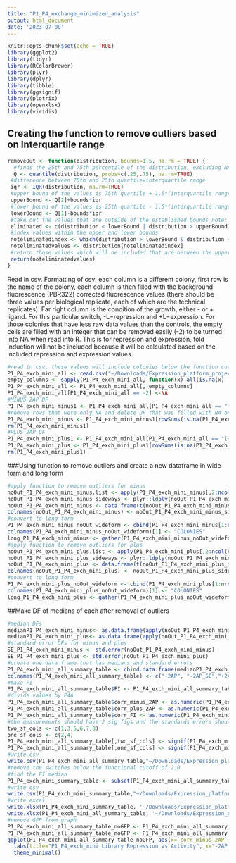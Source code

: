 ```yaml
---
title: "P1_P4_exchange_minimized_analysis"
output: html_document
date: '2023-07-08'
---
```

```r
knitr::opts_chunk$set(echo = TRUE)
library(ggplot2)
library(tidyr)
library(RColorBrewer)
library(plyr)
library(dplyr)
library(tibble)
library(ggsignif)
library(plotrix)
library(openxlsx)
library(viridis)
```

## Creating the function to remove outliers based on Interquartile range
```r
removeOut <- function(distribution, bounds=1.5, na.rm = TRUE) {
  #finds the 25th and 75th percentile of the distribution, excluding NAs
  Q <- quantile(distribution, probs=c(.25,.75), na.rm=TRUE) 
 #difference between 75th and 25th quartile=interquartile range
 iqr <- IQR(distribution, na.rm=TRUE)
 #upper bound of the values is 75th quartile + 1.5*(interquartile range) note: that 1.5 can be varied by changing bound
 upperBound <- Q[2]+bounds*iqr
 #lower bound of the values is 25th quartile - 1.5*(interquartile range)
 lowerBound <- Q[1]-bounds*iqr
 #take out the values that are outside of the established bounds note: that 1.5 can be varied by changing bound
 eliminated <- c(distribution < lowerBound | distribution > upperBound)
 #index values within the upper and lower bounds
 noteliminatedindex <- which(distribution > lowerBound & distribution < upperBound)
 noteliminatedvalues <- distribution[noteliminatedindex]
 #return those values which will be included that are between the upper and lower bounds 
 return(noteliminatedvalues)
}
```

Read in csv.
Formatting of csv: each column is a different colony, first row is the name of the colony, each column is then filled with the background fluorescence (PBR322) corrected fluorescence values (there should be three values per biological replicate, each of which are the technical replicates). Far right column is the condition of the growth, either - or + ligand. For this particular switch, -L=repression and +L=expression. For those colonies that have less raw data values than the controls, the empty cells are filled with an integer that can be removed easily (-2) to be turned into NA when read into R. 
This is for repression and expression, fold induction will not be included because it will be calculated based on the included repression and expression values.
```r
#read in csv, these values will include colonies below the function cut off which has been defined here as 2.0
P1_P4_exch_mini_all <- read.csv("~/Downloads/Expression_platform_project/expression_platform_files/library_data_files/P1_P4_exchange_minimized_data.csv", header=T)
empty_columns <- sapply(P1_P4_exch_mini_all, function(x) all(is.na(x) | x==""))
P1_P4_exch_mini_all <- P1_P4_exch_mini_all[,!empty_columns]
P1_P4_exch_mini_all[P1_P4_exch_mini_all == -2] <-NA
#MINUS 2AP DF
P1_P4_exch_mini_minus1 <- P1_P4_exch_mini_all[P1_P4_exch_mini_all == "(-)",]
#remove rows that were only NA and delete DF that was filled with NA only columns
P1_P4_exch_mini_minus <- P1_P4_exch_mini_minus1[rowSums(is.na(P1_P4_exch_mini_minus1)) !=ncol(P1_P4_exch_mini_minus1),]
rm(P1_P4_exch_mini_minus1)
#PLUS 2AP DF
P1_P4_exch_mini_plus1 <- P1_P4_exch_mini_all[P1_P4_exch_mini_all == "(+)",]
P1_P4_exch_mini_plus <- P1_P4_exch_mini_plus1[rowSums(is.na(P1_P4_exch_mini_plus1)) !=ncol(P1_P4_exch_mini_plus1),]
rm(P1_P4_exch_mini_plus1)
```

###Using function to remove outliers and create a new dataframe in wide form and long form
```r
#apply function to remove outliers for minus
noOut_P1_P4_exch_mini_minus.list <- apply(P1_P4_exch_mini_minus[,2:ncol(P1_P4_exch_mini_minus)], 2, removeOut, na.rm=TRUE)
noOut_P1_P4_exch_mini_minus_sideways <- plyr::ldply(noOut_P1_P4_exch_mini_minus.list, rbind)
noOut_P1_P4_exch_mini_minus <- data.frame(t(noOut_P1_P4_exch_mini_minus_sideways[-1]))
colnames(noOut_P1_P4_exch_mini_minus) <- noOut_P1_P4_exch_mini_minus_sideways[,1]
#convert to long form
P1_P4_exch_mini_minus_noOut_wideform <- cbind(P1_P4_exch_mini_minus[1:nrow(noOut_P1_P4_exch_mini_minus),1],noOut_P1_P4_exch_mini_minus[,1:ncol(noOut_P1_P4_exch_mini_minus)])
colnames(P1_P4_exch_mini_minus_noOut_wideform)[1] <- "COLONIES"
long_P1_P4_exch_mini_minus <- gather(P1_P4_exch_mini_minus_noOut_wideform, Colony_Name, Fluorescence, -COLONIES)
#apply function to remove outliers for plus
noOut_P1_P4_exch_mini_plus.list <- apply(P1_P4_exch_mini_plus[,2:ncol(P1_P4_exch_mini_plus)], 2, removeOut, na.rm=TRUE)
noOut_P1_P4_exch_mini_plus_sideways <- plyr::ldply(noOut_P1_P4_exch_mini_plus.list, rbind)
noOut_P1_P4_exch_mini_plus <- data.frame(t(noOut_P1_P4_exch_mini_plus_sideways[-1]))
colnames(noOut_P1_P4_exch_mini_plus) <- noOut_P1_P4_exch_mini_plus_sideways[,1]
#convert to long form
P1_P4_exch_mini_plus_noOut_wideform <- cbind(P1_P4_exch_mini_plus[1:nrow(noOut_P1_P4_exch_mini_plus),1],noOut_P1_P4_exch_mini_plus[,1:ncol(noOut_P1_P4_exch_mini_plus)])
colnames(P1_P4_exch_mini_plus_noOut_wideform)[1] <- "COLONIES"
long_P1_P4_exch_mini_plus <- gather(P1_P4_exch_mini_plus_noOut_wideform, Colony_Name, Fluorescence, -COLONIES)
```

##Make DF of medians of each after removal of outliers 
```r
#median DFs
medianP1_P4_exch_mini_minus<- as.data.frame(apply(noOut_P1_P4_exch_mini_minus, 2, median, na.rm=TRUE))
medianP1_P4_exch_mini_plus<- as.data.frame(apply(noOut_P1_P4_exch_mini_plus, 2, median, na.rm=TRUE))
#standard error DFs for minus and plus
SE_P1_P4_exch_mini_minus <- std.error(noOut_P1_P4_exch_mini_minus)
SE_P1_P4_exch_mini_plus <- std.error(noOut_P1_P4_exch_mini_plus)
#create one data frame that has medians and standard errors
P1_P4_exch_mini_all_summary_table <- cbind.data.frame(medianP1_P4_exch_mini_minus, SE_P1_P4_exch_mini_minus, medianP1_P4_exch_mini_plus, SE_P1_P4_exch_mini_plus)
colnames(P1_P4_exch_mini_all_summary_table) <- c("-2AP", "-2AP_SE","+2AP", "+2AP_SE")
#make FI
P1_P4_exch_mini_all_summary_table$FI <- P1_P4_exch_mini_all_summary_table$`+2AP` / P1_P4_exch_mini_all_summary_table$`-2AP`
#divide values by P4A
P1_P4_exch_mini_all_summary_table$corr_minus_2AP <- as.numeric(P1_P4_exch_mini_all_summary_table$'-2AP')/P1_P4_exch_mini_all_summary_table[c("P4A"),c("-2AP")]
P1_P4_exch_mini_all_summary_table$corr_plus_2AP <- as.numeric(P1_P4_exch_mini_all_summary_table$'+2AP')/P1_P4_exch_mini_all_summary_table[c("P4A"),c("+2AP")]
P1_P4_exch_mini_all_summary_table$corr_FI <- as.numeric(P1_P4_exch_mini_all_summary_table$FI)/P1_P4_exch_mini_all_summary_table[c("P4A"),c("FI")]
#the measurements should have 2 sig figs and the standards errors should have 1 sig fig
two_sf_cols <- c(1,3,5,6,7,8)
one_sf_cols <- c(2,4)
P1_P4_exch_mini_all_summary_table[,two_sf_cols] <- signif(P1_P4_exch_mini_all_summary_table[,two_sf_cols],2)
P1_P4_exch_mini_all_summary_table[,one_sf_cols] <- signif(P1_P4_exch_mini_all_summary_table[,one_sf_cols],1)
#write csv
write.csv(P1_P4_exch_mini_all_summary_table,"~/Downloads/Expression_platform_project/expression_platform_files/analysis/output_files/P1_P4_exchange_minimized/P1_P4_exchange_minimized_all_summary_table.csv", row.names = TRUE)
#remove the switches below the functional cutoff of 2.0
#find the FI median
P1_P4_exch_mini_summary_table <- subset(P1_P4_exch_mini_all_summary_table, FI>1.9)
#write csv
write.csv(P1_P4_exch_mini_summary_table,"~/Downloads/Expression_platform_project/expression_platform_files/analysis/output_files/P1_P4_exchange_minimized/P1_P4_exchange_minimized_summary_table.csv", row.names = TRUE)
#write excel
write.xlsx(P1_P4_exch_mini_summary_table, '~/Downloads/Expression_platform_project/expression_platform_files/analysis/output_files/P1_P4_exchange_minimized/P1_P4_exchange_minimized_summary_table.xlsx', rowNames = TRUE)
write.xlsx(P1_P4_exch_mini_all_summary_table, '~/Downloads/Expression_platform_project/expression_platform_files/analysis/output_files/P1_P4_exchange_minimized/P1_P4_exchange_minimized_all_summary_table.xlsx', rowNames = TRUE)
#remove GFP from graph
P1_P4_exch_mini_all_summary_table_noGFP <- P1_P4_exch_mini_all_summary_table[order(row.names(P1_P4_exch_mini_all_summary_table)),]
P1_P4_exch_mini_all_summary_table_noGFP <- P1_P4_exch_mini_all_summary_table_noGFP[-(1),]
ggplot(P1_P4_exch_mini_all_summary_table_noGFP, aes(x=`corr_minus_2AP`, y=`corr_FI`))+ geom_point(size=2, alpha=1, show.legend = FALSE)+
  labs(title="P1_P4_exch_mini Library Repression vs Activity", x="-2AP Fluorescence", y="Fold Induction")+
  theme_minimal()
```
